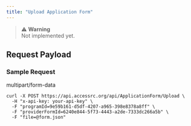 ```yaml
---
title: "Upload Application Form"
---
```


> ⚠️ **Warning**  
> Not implemented yet.

## Request Payload

### Sample Request

multipart/form-data

```curl 
curl -X POST https://api.accessrc.org/api/ApplicationForm/Upload \
  -H "x-api-key: your-api-key" \
  -F "programId=9e59b161-d5df-4207-a965-398e8378a8ff" \
  -F "providerFormId=6240e844-5f73-4443-a2de-7333dc266a5b" \
  -F "file=@form.json"
```
